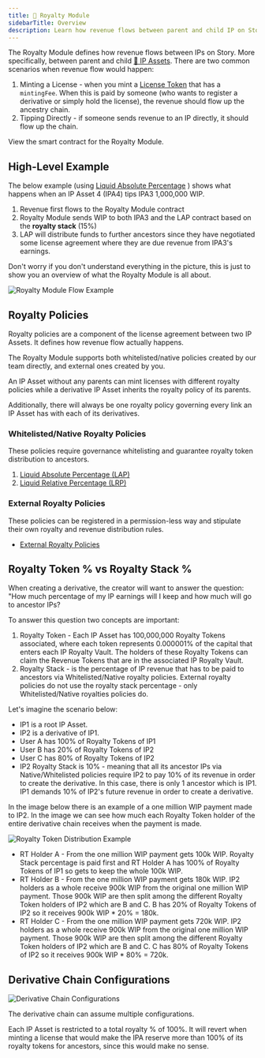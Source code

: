 ```yaml
---
title: 💸 Royalty Module
sidebarTitle: Overview
description: Learn how revenue flows between parent and child IP on Story
---
```


The Royalty Module defines how revenue flows between IPs on Story. More specifically, between parent and child [🧩 IP Assets](/concepts/ip-asset/overview). There are two common scenarios when revenue flow would happen:

1. Minting a License - when you mint a [License Token](/concepts/licensing-module/license-token) that has a `mintingFee`. When this is paid by someone (who wants to register a derivative or simply hold the license), the revenue should flow up the ancestry chain.
2. Tipping Directly - if someone sends revenue to an IP directly, it should flow up the chain.

<CardGroup cols={1}>
  <Card
    title="RoyaltyModule.sol"
    href="https://github.com/storyprotocol/protocol-core-v1/blob/main/contracts/modules/royalty/RoyaltyModule.sol"
    icon="scroll"
    color="#ccb092"
  >
    View the smart contract for the Royalty Module.
  </Card>
</CardGroup>

## High-Level Example

The below example (using [Liquid Absolute Percentage](/concepts/royalty-module/liquid-absolute-percentage) ) shows what happens when an IP Asset 4 (IPA4) tips IPA3 1,000,000 WIP.

1. Revenue first flows to the Royalty Module contract
2. Royalty Module sends WIP to both IPA3 and the LAP contract based on the **royalty stack** (15%)
3. LAP will distribute funds to further ancestors since they have negotiated some license agreement where they are due revenue from IPA3's earnings.

<Note>

Don't worry if you don't understand everything in the picture, this is just to show you an overview of what the Royalty Module is all about.

</Note>

<Frame>
  <img
    src="/images/concepts/royalty-module-overview.png"
    alt="Royalty Module Flow Example"
  />
</Frame>

## Royalty Policies

Royalty policies are a component of the license agreement between two IP Assets. It defines how revenue flow actually happens.

The Royalty Module supports both whitelisted/native policies created by our team directly, and external ones created by you.

<Note>
An IP Asset without any parents can mint licenses with different royalty policies while a derivative IP Asset inherits the royalty policy of its parents.

Additionally, there will always be one royalty policy governing every link an IP Asset has with each of its derivatives.

</Note>

### Whitelisted/Native Royalty Policies

These policies require governance whitelisting and guarantee royalty token distribution to ancestors.

1. [Liquid Absolute Percentage (LAP)](/concepts/royalty-module/liquid-absolute-percentage)
2. [Liquid Relative Percentage (LRP)](/concepts/royalty-module/liquid-relative-percentage)

### External Royalty Policies

These policies can be registered in a permission-less way and stipulate their own royalty and revenue distribution rules.

- [External Royalty Policies](/concepts/royalty-module/external-royalty-policies)

## Royalty Token % vs Royalty Stack %

When creating a derivative, the creator will want to answer the question: "How much percentage of my IP earnings will I keep and how much will go to ancestor IPs?

To answer this question two concepts are important:

1. Royalty Token - Each IP Asset has 100,000,000 Royalty Tokens associated, where each token represents 0.000001% of the capital that enters each IP Royalty Vault. The holders of these Royalty Tokens can claim the Revenue Tokens that are in the associated IP Royalty Vault.
2. Royalty Stack - is the percentage of IP revenue that has to be paid to ancestors via Whitelisted/Native royalty policies. External royalty policies do not use the royalty stack percentage - only Whitelisted/Native royalties policies do.

Let's imagine the scenario below:

- IP1 is a root IP Asset.
- IP2 is a derivative of IP1.
- User A has 100% of Royalty Tokens of IP1
- User B has 20% of Royalty Tokens of IP2
- User C has 80% of Royalty Tokens of IP2
- IP2 Royalty Stack is 10% - meaning that all its ancestor IPs via Native/Whitelisted policies require IP2 to pay 10% of its revenue in order to create the derivative. In this case, there is only 1 ancestor which is IP1. IP1 demands 10% of IP2's future revenue in order to create a derivative.

In the image below there is an example of a one million WIP payment made to IP2. In the image we can see how much each Royalty Token holder of the entire derivative chain receives when the payment is made.

<Frame>
  <img
    src="/images/concepts/rt-vs-rs.png"
    alt="Royalty Token Distribution Example"
  />
</Frame>

- RT Holder A - From the one million WIP payment gets 100k WIP. Royalty Stack percentage is paid first and RT Holder A has 100% of Royalty Tokens of IP1 so gets to keep the whole 100k WIP.
- RT Holder B - From the one million WIP payment gets 180k WIP. IP2 holders as a whole receive 900k WIP from the original one million WIP payment. Those 900k WIP are then split among the different Royalty Token holders of IP2 which are B and C. B has 20% of Royalty Tokens of IP2 so it receives 900k WIP \* 20% = 180k.
- RT Holder C - From the one million WIP payment gets 720k WIP. IP2 holders as a whole receive 900k WIP from the original one million WIP payment. Those 900k WIP are then split among the different Royalty Token holders of IP2 which are B and C. C has 80% of Royalty Tokens of IP2 so it receives 900k WIP \* 80% = 720k.

## Derivative Chain Configurations

<Frame>
  <img
    src="/images/concepts/derivative-chain-config.png"
    alt="Derivative Chain Configurations"
  />
</Frame>

The derivative chain can assume multiple configurations.

Each IP Asset is restricted to a total royalty % of 100%. It will revert when minting a license that would make the IPA reserve more than 100% of its royalty tokens for ancestors, since this would make no sense.
